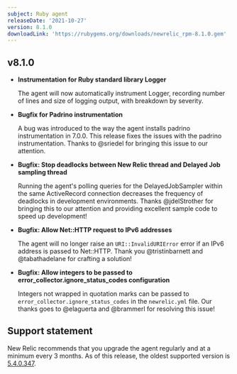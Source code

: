 ```yaml
---
subject: Ruby agent
releaseDate: '2021-10-27'
version: 8.1.0
downloadLink: 'https://rubygems.org/downloads/newrelic_rpm-8.1.0.gem'
---
```



  ## v8.1.0

  * **Instrumentation for Ruby standard library Logger**

    The agent will now automatically instrument Logger, recording number of lines and size of logging output, with breakdown by severity.

  * **Bugfix for Padrino instrumentation**

    A bug was introduced to the way the agent installs padrino instrumentation in 7.0.0. This release fixes the issues with the padrino instrumentation. Thanks to @sriedel for bringing this issue to our attention.

  * **Bugfix: Stop deadlocks between New Relic thread and Delayed Job sampling thread**

    Running the agent's polling queries for the DelayedJobSampler within the same ActiveRecord connection decreases the frequency of deadlocks in development environments. Thanks @jdelStrother for bringing this to our attention and providing excellent sample code to speed up development!

  * **Bugfix: Allow Net::HTTP request to IPv6 addresses**

    The agent will no longer raise an `URI::InvalidURIError` error if an IPv6 address is passed to Net::HTTP. Thank you @tristinbarnett and @tabathadelane for crafting a solution!

  * **Bugfix: Allow integers to be passed to error_collector.ignore_status_codes configuration**

    Integers not wrapped in quotation marks can be passed to `error_collector.ignore_status_codes` in the `newrelic.yml` file. Our thanks goes to @elaguerta and @brammerl for resolving this issue!


## Support statement

New Relic recommends that you upgrade the agent regularly and at a minimum every 3 months. As of this release, the oldest supported version is [5.4.0.347](https://docs.newrelic.com/docs/release-notes/agent-release-notes/ruby-release-notes/ruby-agent-540347).
